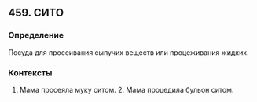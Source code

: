 ## 459. СИТО
### Определение
Посуда для просеивания сыпучих веществ или процеживания жидких.

### Контексты
1. Мама просеяла муку ситом. 2. Мама процедила бульон ситом.


